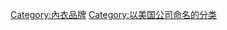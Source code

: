 {{Cat main|維多利亞的秘密}}
{{Commons category|Victoria's Secret}}

[[Category:內衣品牌|Category:內衣品牌]]
[[Category:以美国公司命名的分类|Category:以美国公司命名的分类]]